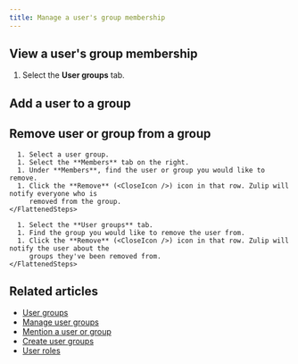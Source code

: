 ```yaml
---
title: Manage a user's group membership
---
```



## View a user's group membership

<FlattenedSteps>
  <RightSidebarViewProfile />

  1. Select the **User groups** tab.
</FlattenedSteps>

## Add a user to a group

<DependsOnPermissions />

<AddUsersToAGroup />

## Remove user or group from a group

<DependsOnPermissions />

<Tabs>
  <TabItem label="Via group settings">
    <FlattenedSteps>
      <NavigationSteps target="relative/group/all" />

      1. Select a user group.
      1. Select the **Members** tab on the right.
      1. Under **Members**, find the user or group you would like to remove.
      1. Click the **Remove** (<CloseIcon />) icon in that row. Zulip will notify everyone who is
         removed from the group.
    </FlattenedSteps>
  </TabItem>

  <TabItem label="Via user profile">
    <FlattenedSteps>
      <RightSidebarViewProfile />

      1. Select the **User groups** tab.
      1. Find the group you would like to remove the user from.
      1. Click the **Remove** (<CloseIcon />) icon in that row. Zulip will notify the user about the
         groups they've been removed from.
    </FlattenedSteps>
  </TabItem>
</Tabs>

## Related articles

* [User groups](/help/user-groups)
* [Manage user groups](/help/user-groups)
* [Mention a user or group](/help/mention-a-user-or-group)
* [Create user groups](/help/create-user-groups)
* [User roles](/help/user-roles)

[configure-invites]: /help/configure-who-can-invite-to-channels
